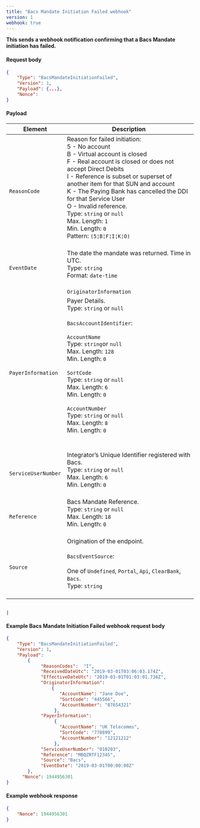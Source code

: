 ```yaml
---
title: "Bacs Mandate Initiation Failed webhook"
version: 1
webhook: true
---
```


**This sends a webhook notification confirming that a Bacs Mandate initiation has failed.**

#### Request body

```json
{
    "Type": "BacsMandateInitiationFailed",
    "Version": 1,
    "Payload": {...},
    "Nonce":
}
```

#### Payload
| Element                       | Description                                                                                                                                                                                                                                                                                                                                                                                                                                                                                                                                                                                                                                                                                                                                                                                                                             |
|-------------------------------|-----------------------------------------------------------------------------------------------------------------------------------------------------------------------------------------------------------------------------------------------------------------------------------------------------------------------------------------------------------------------------------------------------------------------------------------------------------------------------------------------------------------------------------------------------------------------------------------------------------------------------------------------------------------------------------------------------------------------------------------------------------------------------------------------------------------------------------------|
| `ReasonCode`       |Reason for failed initiation:<br/>5 - No account<br/>B - Virtual account is closed<br/>F - Real account is closed or does not accept Direct Debits<br/>I - Reference is subset or superset of another item for that SUN and account<br/>K - The Paying Bank has cancelled the DDI for that Service User<br/>O - Invalid reference.<br/>Type: `string` or `null`<br/>Max. Length: `1`<br/>Min. Length: `0`<br />        Pattern: `(5¦B¦F¦I¦K¦O)`<br /> <br />                                                                                                                                                                                                                                                                                                                                                                                                                                                               
| `EventDate`       |The date the mandate was returned. Time in UTC.<br/>Type: `string` <br/>Format: `date-time`<br/><br />                                                                                                                                                                                                                                                                                                                                                                                                                                                              
                                                                                                                                                                                                                                      | `OriginatorInformation`                      |Originator Details.<br />Type: `string` or `null`<br/><br />`BacsAccountIdentifier`:<br /><br />`AccountName`<br />        Type: `string` or `null`<br />        Max. Length: `128`<br />        Min. Length: `0`<br /><br />`SortCode`<br />        Type: `string` or `null`<br />        Max. Length: `6`<br />        Min. Length: `0`<br /> <br /> `AccountNumber`<br />        Type: `string` or `null`<br />        Max. Length: `8`<br />        Min. Length: `0`<br />        <br /><br />                                                                                                                                                                                                                                                                                                                                                                                                                                                                 
| `PayerInformation`                      |Payer Details.<br />Type: `string` or `null`<br/><br />`BacsAccountIdentifier`:<br /><br />`AccountName`<br />        Type: `string`or `null`<br />        Max. Length: `128`<br />        Min. Length: `0`<br /><br />`SortCode`<br />        Type: `string` or `null`<br />        Max. Length: `6`<br />        Min. Length: `0`<br /> <br /> `AccountNumber`<br />        Type: `string` or `null`<br />        Max. Length: `8`<br />        Min. Length: `0`<br />        <br /><br />                                                                                                                                                                                                                                                                                                                                                                                                                                                                 
| `ServiceUserNumber`                    |Integrator’s Unique Identifier registered with Bacs.<br /> Type: `string` or `null`<br />  Max. Length: `6`<br />    Min. Length: `0` <br /> <br />                                                                                                                                                                                                                                                                                                                                                                                                                                                           
| `Reference`                      |Bacs Mandate Reference. <br />Type: `string` or `null`<br/>Max. Length: `18`	<br/>Min. Length: `0`<br/><br />                                                                                                                                                                                                                                                                                                                                                                                                                                                                 
| `Source` |Origination of the endpoint.<br /><br />`BacsEventSource`:<br /><br />One of `Undefined`, `Portal`, `Api`, `ClearBank`, `Bacs`. <br /> Type: `string` <br /><br />                                                                                                                                                                                                                                                                                                                                                                                                                                                                                                           
                                                                                                                                                                                                                                                                
                                                                                                                                                                                                                                          |

#### Example Bacs Mandate Initiation Failed webhook request body

```json
{
	"Type": "BacsMandateInitiationFailed",
	"Version": 1,
	"Payload":
		{
             "ReasonCodes":  "I",
             "ReceivedDateUtc": "2019-03-01T03:06:03.174Z",
             "EffectiveDateUtc": "2019-03-01T01:03:01.736Z",
             "OriginatorInformation":
                 {
                    "AccountName": "Jane Doe",
                    "SortCode": "445566",
                    "AccountNumber": "87654321"
                  },
             "PayerInformation":
                  {
                    "AccountName": "UK Telecomms",
                    "SortCode": "778899",
                    "AccountNumber": "12121212"
                  },
             "ServiceUserNumber": "010203",
             "Reference": "MBQZRTF12345",
             "Source": "Bacs",
             "EventDate": "2019-03-01T00:00:00Z"
		},
      "Nonce": 1944956301
}
```
#### Example webhook response

```json
{
    "Nonce": 1944956301
}
```
